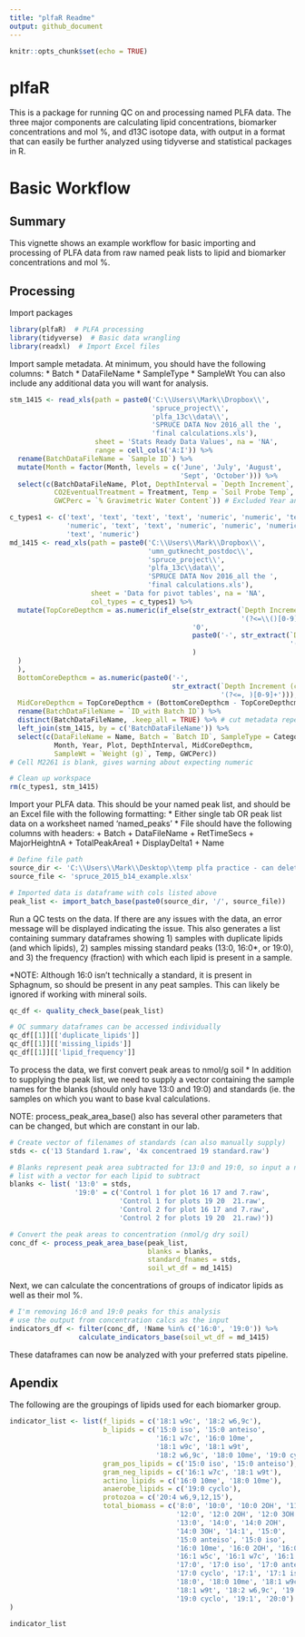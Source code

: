 ---
title: "plfaR Readme"
output: github_document
---

```{r setup, include=FALSE}
knitr::opts_chunk$set(echo = TRUE)
```
# plfaR
This is a package for running QC on and processing named PLFA data. The three major components are calculating lipid concentrations, biomarker concentrations and mol %, and d13C isotope data, with output in a format that can easily be further analyzed using tidyverse and statistical packages in R.

# Basic Workflow
## Summary
This vignette shows an example workflow for basic importing and processing of PLFA data from raw named peak lists to lipid and biomarker concentrations and mol %.

## Processing
Import packages
```{r, echo = T, results = 'hide', message = F}
library(plfaR)  # PLFA processing
library(tidyverse)  # Basic data wrangling
library(readxl)  # Import Excel files
```

Import sample metadata. At minimum, you should have the following columns:
* Batch
* DataFileName
* SampleType
* SampleWt
You can also include any additional data you will want for analysis.
```{r}
stm_1415 <- read_xls(path = paste0('C:\\Users\\Mark\\Dropbox\\',                                                                          'umn_gutknecht_postdoc\\',
                                   'spruce_project\\', 
                                   'plfa_13c\\data\\',
                                   'SPRUCE DATA Nov 2016_all the ',
                                   'final calculations.xls'), 
                     sheet = 'Stats Ready Data Values', na = 'NA',
                     range = cell_cols('A:I')) %>%
  rename(BatchDataFileName = `Sample ID`) %>%
  mutate(Month = factor(Month, levels = c('June', 'July', 'August', 
                                          'Sept', 'October'))) %>%
  select(c(BatchDataFileName, Plot, DepthInterval = `Depth Increment`, 
           CO2EventualTreatment = Treatment, Temp = `Soil Probe Temp`, 
           GWCPerc = `% Gravimetric Water Content`)) # Excluded Year and Month to avoid dups in merge

c_types1 <- c('text', 'text', 'text', 'text', 'numeric', 'numeric', 'text', 
              'numeric', 'text', 'text', 'numeric', 'numeric', 'numeric',
              'text', 'numeric')
md_1415 <- read_xls(path = paste0('C:\\Users\\Mark\\Dropbox\\',
                                  'umn_gutknecht_postdoc\\',
                                  'spruce_project\\', 
                                  'plfa_13c\\data\\',
                                  'SPRUCE DATA Nov 2016_all the ',
                                  'final calculations.xls'), 
                    sheet = 'Data for pivot tables', na = 'NA',
                    col_types = c_types1) %>%
  mutate(TopCoreDepthcm = as.numeric(if_else(str_extract(`Depth Increment (cm)`, 
                                                         '(?<=\\()[0-9]+') == '1', 
                                             '0', 
                                             paste0('-', str_extract(`Depth Increment (cm)`, 
                                                                     '(?<=\\()[0-9]+')
                                             )
  )
  ),
  BottomCoreDepthcm = as.numeric(paste0('-', 
                                        str_extract(`Depth Increment (cm)`, 
                                                    '(?<=, )[0-9]+'))),
  MidCoreDepthcm = TopCoreDepthcm + (BottomCoreDepthcm - TopCoreDepthcm)/2) %>%
  rename(BatchDataFileName = `ID_with Batch ID`) %>%
  distinct(BatchDataFileName, .keep_all = TRUE) %>% # cut metadata repeated for each biomarker
  left_join(stm_1415, by = c('BatchDataFileName')) %>%
  select(c(DataFileName = Name, Batch = `Batch ID`, SampleType = Category, 
           Month, Year, Plot, DepthInterval, MidCoreDepthcm, 
           SampleWt = `Weight (g)`, Temp, GWCPerc))
# Cell M2261 is blank, gives warning about expecting numeric

# Clean up workspace
rm(c_types1, stm_1415)
```

Import your PLFA data. This should be your named peak list, and should be an Excel file with the following formatting:
* Either single tab OR peak list data on a worksheet named 'named_peaks'
* File should have the following columns with headers:
  + Batch
  + DataFileName
  + RetTimeSecs
  + MajorHeightnA
  + TotalPeakArea1
  + DisplayDelta1
  + Name

```{r}
# Define file path
source_dir <- 'C:\\Users\\Mark\\Desktop\\temp plfa practice - can delete whenever'  
source_file <- 'spruce_2015_b14_example.xlsx'

# Imported data is dataframe with cols listed above
peak_list <- import_batch_base(paste0(source_dir, '/', source_file))
```

Run a QC tests on the data. If there are any issues with the data, an error message will be displayed indicating the issue. This also generates a list containing summary dataframes showing 1) samples with duplicate lipids (and which lipids), 2) samples missing standard peaks (13:0, 16:0*, or 19:0), and 3) the frequency (fraction) with which each lipid is present in a sample.

*NOTE: Although 16:0 isn't technically a standard, it is present in Sphagnum, so should be present in any peat samples. This can likely be ignored if working with mineral soils.
```{r}
qc_df <- quality_check_base(peak_list)
```

```{r, echo = T, results = 'hide', message = F}
# QC summary dataframes can be accessed individually
qc_df[[1]][['duplicate_lipids']]
qc_df[[1]][['missing_lipids']]
qc_df[[1]][['lipid_frequency']]
```

To process the data, we first convert peak areas to nmol/g soil
* In addition to supplying the peak list, we need to supply a vector containing the sample names for the blanks (should only have 13:0 and 19:0) and standards (ie. the samples on which you want to base kval calculations.

NOTE: process_peak_area_base() also has several other parameters that can be changed, but which are constant in our lab.
```{r}
# Create vector of filenames of standards (can also manually supply)
stds <- c('13 Standard 1.raw', '4x concentraed 19 standard.raw')

# Blanks represent peak area subtracted for 13:0 and 19:0, so input a named 
# list with a vector for each lipid to subtract
blanks <- list( '13:0' = stds,
                '19:0' = c('Control 1 for plot 16 17 and 7.raw',
                           'Control 1 for plots 19 20  21.raw',
                           'Control 2 for plot 16 17 and 7.raw',
                           'Control 2 for plots 19 20  21.raw)'))

# Convert the peak areas to concentration (nmol/g dry soil)
conc_df <- process_peak_area_base(peak_list, 
                                  blanks = blanks, 
                                  standard_fnames = stds,
                                  soil_wt_df = md_1415)
```

Next, we can calculate the concentrations of groups of indicator lipids as well as their mol %.
```{r}
# I'm removing 16:0 and 19:0 peaks for this analysis
# use the output from concentration calcs as the input
indicators_df <- filter(conc_df, !Name %in% c('16:0', '19:0')) %>%
                 calculate_indicators_base(soil_wt_df = md_1415)

```

These dataframes can now be analyzed with your preferred stats pipeline.

## Apendix
The following are the groupings of lipids used for each biomarker group.
```{r, echo = F}
indicator_list <- list(f_lipids = c('18:1 w9c', '18:2 w6,9c'),
                       b_lipids = c('15:0 iso', '15:0 anteiso',
                                    '16:1 w7c', '16:0 10me',
                                    '18:1 w9c', '18:1 w9t',
                                    '18:2 w6,9c', '18:0 10me', '19:0 cyclo'),
                       gram_pos_lipids = c('15:0 iso', '15:0 anteiso'),
                       gram_neg_lipids = c('16:1 w7c', '18:1 w9t'),
                       actino_lipids = c('16:0 10me', '18:0 10me'),
                       anaerobe_lipids = c('19:0 cyclo'),
                       protozoa = c('20:4 w6,9,12,15'),
                       total_biomass = c('8:0', '10:0', '10:0 2OH', '11:0',
                                         '12:0', '12:0 2OH', '12:0 3OH',
                                         '13:0', '14:0', '14:0 2OH',
                                         '14:0 3OH', '14:1', '15:0',
                                         '15:0 anteiso', '15:0 iso',
                                         '16:0 10me', '16:0 2OH', '16:0 iso',
                                         '16:1 w5c', '16:1 w7c', '16:1 w9c',
                                         '17:0', '17:0 iso', '17:0 anteiso',
                                         '17:0 cyclo', '17:1', '17:1 iso',
                                         '18:0', '18:0 10me', '18:1 w9c',
                                         '18:1 w9t', '18:2 w6,9c', '19:0',
                                         '19:0 cyclo', '19:1', '20:0')
)

indicator_list
```
